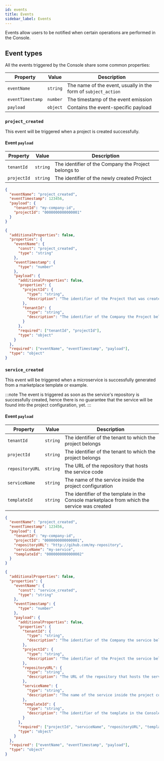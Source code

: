 ```yaml
---
id: events
title: Events
sidebar_label: Events
---
```



Events allow users to be notified when certain operations are performed in the Console.

## Event types

All the events triggered by the Console share some common properties:

| Property | Value | Description |
|-|-|-|
| `eventName` | `string` | The name of the event, usually in the form of `subject_action` |
| `eventTimestamp` | `number` | The timestamp of the event emission |
| `payload` | `object` | Contains the event-specific payload |

### `project_created`

This event will be triggered when a project is created successfully.

#### Event `payload`

| Property | Value | Description |
|-|-|-|
| `tenantId` | `string` | The identifier of the Company the Project belongs to |
| `projectId` | `string` | The identifier of the newly created Project |

<Tabs>
<TabItem value="example" label="Example" default>

  ```json
  {
    "eventName": "project_created",
    "eventTimestamp": 123456,
    "payload": {
      "tenantId": "my-company-id",
      "projectId": "0000000000000001"
    }
  }
  ```

</TabItem>
<TabItem value="json-schema" label="JSON Schema">

  ```json
  {
    "additionalProperties": false,
    "properties": {
      "eventName": {
        "const": "project_created",
        "type": "string"
      },
      "eventTimestamp": {
        "type": "number"
      },
      "payload": {
        "additionalProperties": false,
        "properties": {
          "projectId": {
            "type": "string",
            "description": "The identifier of the Project that was created"
          },
          "tenantId": {
            "type": "string",
            "description": "The identifier of the Company the Project belongs to"
          }
        },
        "required": ["tenantId", "projectId"],
        "type": "object"
      }
    },
    "required": ["eventName", "eventTimestamp", "payload"],
    "type": "object"
  }
  ```

</TabItem>
</Tabs>

### `service_created`

This event will be triggered when a microservice is successfully generated from a marketplace template or example.

:::note
The event is triggered as soon as the service's repository is successfully created, hence there is no guarantee that the service will be found into the project configuration, yet.
:::

#### Event `payload`

| Property | Value | Description |
|-|-|-|
| `tenantId` | `string` | The identifier of the tenant to which the project belongs |
| `projectId` | `string` | The identifier of the tenant to which the project belongs |
| `repositoryURL` | `string` | The URL of the repository that hosts the service code |
| `serviceName` | `string` | The name of the service inside the project configuration |
| `templateId` | `string` | The identifier of the template in the Console marketplace from which the service was created |

<Tabs>
<TabItem value="example" label="Example" default>

  ```json
  {
    "eventName": "project_created",
    "eventTimestamp": 123456,
    "payload": {
      "tenantId": "my-company-id",
      "projectId": "0000000000000001",
      "repositoryURL": "http://gihub.com/my-repository",
      "serviceName": "my-service",
      "templateId": "0000000000000002"
    }
  }
  ```

</TabItem>
<TabItem value="json-schema" label="JSON Schema">

  ```json
  {
    "additionalProperties": false,
    "properties": {
      "eventName": {
        "const": "service_created",
        "type": "string"
      },
      "eventTimestamp": {
        "type": "number"
      },
      "payload": {
        "additionalProperties": false,
        "properties": {
          "tenantId": {
            "type": "string",
            "description": "The identifier of the Company the service belongs to"
          },
          "projectId": {
            "type": "string",
            "description": "The identifier of the Project the service belongs to"
          },
          "repositoryURL": {
            "type": "string",
            "description": "The URL of the repository that hosts the service code"
          },
          "serviceName": {
            "type": "string",
            "description": "The name of the service inside the project configuration"
          },
          "templateId": {
            "type": "string",
            "description": "The identifier of the template in the Console marketplace from which the service was created"
          }
        },
        "required": ["projectId", "serviceName", "repositoryURL", "templateId"],
        "type": "object"
      }
    },
    "required": ["eventName", "eventTimestamp", "payload"],
    "type": "object"
  }
  ```

</TabItem>
</Tabs>
